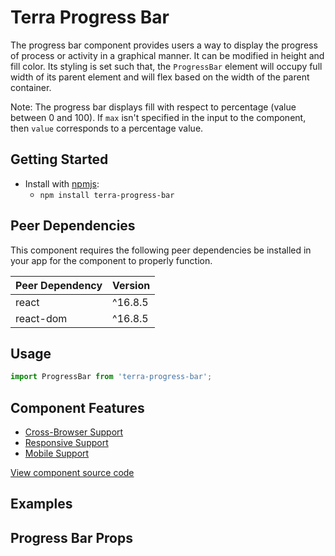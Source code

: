 


<Badge />

# Terra Progress Bar

The progress bar component provides users a way to display the progress of process or activity in a graphical manner. It can be modified in height and fill color. Its styling is set such that, the `ProgressBar` element will occupy full width of its parent element and will flex based on the width of the parent container.

Note: The progress bar displays fill with respect to percentage (value between 0 and 100). If `max` isn't specified in the input to the component, then `value` corresponds to a percentage value.

## Getting Started

- Install with [npmjs](https://www.npmjs.com):
  - `npm install terra-progress-bar`

<!-- AUTO-GENERATED-CONTENT:START Peer Dependencies -->
## Peer Dependencies

This component requires the following peer dependencies be installed in your app for the component to properly function.

| Peer Dependency | Version |
|-|-|
| react | ^16.8.5 |
| react-dom | ^16.8.5 |

<!-- AUTO-GENERATED-CONTENT:END -->

## Usage

```jsx
import ProgressBar from 'terra-progress-bar';
```

## Component Features
* [Cross-Browser Support](https://engineering.cerner.com/terra-ui/contributing/terra-ui/component-standards#cross-browser-support)
* [Responsive Support](https://engineering.cerner.com/terra-ui/contributing/terra-ui/component-standards#responsive-support)
* [Mobile Support](https://engineering.cerner.com/terra-ui/contributing/terra-ui/component-standards#mobile-support)

[View component source code](https://github.com/cerner/terra-core/tree/master/packages/terra-progress-bar)

## Examples
<ProgressBarDefault title="Default" />
<ProgressBarSize title="Size" />
<ProgressBarColor title="Color" description="By passing in a colorClass, authors can manually set the bar color of any `<ProgressBar />` component."/>
<ProgressBarTwoColors title="Foreground and Background Color" description="By passing in a colorClass, authors can manually set the bar color of any `<ProgressBar />` component."/>

## Progress Bar Props
<ProgressBarPropsTable />
